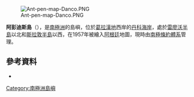 [[Image:Ant-pen-map-Danco.PNG|thumb]]

'''阿彭迪斯島'''（{{lang-es|Isla Apéndice}}），是[[南極洲|南極洲]]的島嶼，位於[[葛拉漢地|葛拉漢地]]西岸的[[丹科海岸|丹科海岸]]，處於[[雷廖沃半島|雷廖沃半島]]以北和[[斯拉敦半島|斯拉敦半島]]以西，在1957年被繪入[[阿根廷|阿根廷]]地圖，現時由[[南極條約體系|南極條約體系]]管理。

==參考資料==
* {{usgs-gazetteer|id=519}}

{{Coord|64|11|S|61|2|W|source:GNIS|display=title}}

{{DEFAULTSORT:Apéndice Island}}
[[Category:南極洲島嶼|Category:南極洲島嶼]]


{{DancoCoast-geo-stub}}